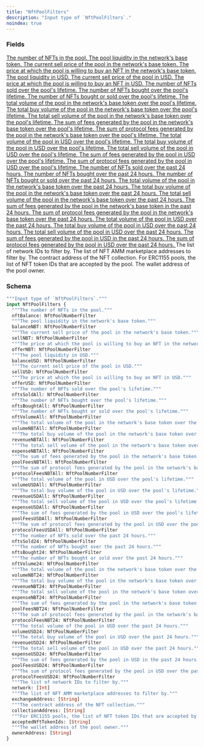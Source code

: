 ```yaml
---
title: "NftPoolFilters"
description: "Input type of `NftPoolFilters`."
noindex: true
---
```


### Fields

<a href="/api-reference/types/nftpoolnumberfilter">
  <ResponseField name="nftBalance" type="NftPoolNumberFilter">
    The number of NFTs in the pool.
  </ResponseField>
</a>

<a href="/api-reference/types/nftpoolnumberfilter">
  <ResponseField name="balanceNBT" type="NftPoolNumberFilter">
    The pool liquidity in the network's base token.
  </ResponseField>
</a>

<a href="/api-reference/types/nftpoolnumberfilter">
  <ResponseField name="sellNBT" type="NftPoolNumberFilter">
    The current sell price of the pool in the network's base token.
  </ResponseField>
</a>

<a href="/api-reference/types/nftpoolnumberfilter">
  <ResponseField name="offerNBT" type="NftPoolNumberFilter">
    The price at which the pool is willing to buy an NFT in the network's base token.
  </ResponseField>
</a>

<a href="/api-reference/types/nftpoolnumberfilter">
  <ResponseField name="balanceUSD" type="NftPoolNumberFilter">
    The pool liquidity in USD.
  </ResponseField>
</a>

<a href="/api-reference/types/nftpoolnumberfilter">
  <ResponseField name="sellUSD" type="NftPoolNumberFilter">
    The current sell price of the pool in USD.
  </ResponseField>
</a>

<a href="/api-reference/types/nftpoolnumberfilter">
  <ResponseField name="offerUSD" type="NftPoolNumberFilter">
    The price at which the pool is willing to buy an NFT in USD.
  </ResponseField>
</a>

<a href="/api-reference/types/nftpoolnumberfilter">
  <ResponseField name="nftsSoldAll" type="NftPoolNumberFilter">
    The number of NFTs sold over the pool's lifetime.
  </ResponseField>
</a>

<a href="/api-reference/types/nftpoolnumberfilter">
  <ResponseField name="nftsBoughtAll" type="NftPoolNumberFilter">
    The number of NFTs bought over the pool's lifetime.
  </ResponseField>
</a>

<a href="/api-reference/types/nftpoolnumberfilter">
  <ResponseField name="nftVolumeAll" type="NftPoolNumberFilter">
    The number of NFTs bought or sold over the pool's lifetime.
  </ResponseField>
</a>

<a href="/api-reference/types/nftpoolnumberfilter">
  <ResponseField name="volumeNBTAll" type="NftPoolNumberFilter">
    The total volume of the pool in the network's base token over the pool's lifetime.
  </ResponseField>
</a>

<a href="/api-reference/types/nftpoolnumberfilter">
  <ResponseField name="revenueNBTAll" type="NftPoolNumberFilter">
    The total buy volume of the pool in the network's base token over the pool's lifetime.
  </ResponseField>
</a>

<a href="/api-reference/types/nftpoolnumberfilter">
  <ResponseField name="expenseNBTAll" type="NftPoolNumberFilter">
    The total sell volume of the pool in the network's base token over the pool's lifetime.
  </ResponseField>
</a>

<a href="/api-reference/types/nftpoolnumberfilter">
  <ResponseField name="poolFeesNBTAll" type="NftPoolNumberFilter">
    The sum of fees generated by the pool in the network's base token over the pool's lifetime.
  </ResponseField>
</a>

<a href="/api-reference/types/nftpoolnumberfilter">
  <ResponseField name="protocolFeesNBTAll" type="NftPoolNumberFilter">
    The sum of protocol fees generated by the pool in the network's base token over the pool's lifetime.
  </ResponseField>
</a>

<a href="/api-reference/types/nftpoolnumberfilter">
  <ResponseField name="volumeUSDAll" type="NftPoolNumberFilter">
    The total volume of the pool in USD over the pool's lifetime.
  </ResponseField>
</a>

<a href="/api-reference/types/nftpoolnumberfilter">
  <ResponseField name="revenueUSDAll" type="NftPoolNumberFilter">
    The total buy volume of the pool in USD over the pool's lifetime.
  </ResponseField>
</a>

<a href="/api-reference/types/nftpoolnumberfilter">
  <ResponseField name="expenseUSDAll" type="NftPoolNumberFilter">
    The total sell volume of the pool in USD over the pool's lifetime.
  </ResponseField>
</a>

<a href="/api-reference/types/nftpoolnumberfilter">
  <ResponseField name="poolFeesUSDAll" type="NftPoolNumberFilter">
    The sum of fees generated by the pool in USD over the pool's lifetime.
  </ResponseField>
</a>

<a href="/api-reference/types/nftpoolnumberfilter">
  <ResponseField name="protocolFeesUSDAll" type="NftPoolNumberFilter">
    The sum of protocol fees generated by the pool in USD over the pool's lifetime.
  </ResponseField>
</a>

<a href="/api-reference/types/nftpoolnumberfilter">
  <ResponseField name="nftsSold24" type="NftPoolNumberFilter">
    The number of NFTs sold over the past 24 hours.
  </ResponseField>
</a>

<a href="/api-reference/types/nftpoolnumberfilter">
  <ResponseField name="nftsBought24" type="NftPoolNumberFilter">
    The number of NFTs bought over the past 24 hours.
  </ResponseField>
</a>

<a href="/api-reference/types/nftpoolnumberfilter">
  <ResponseField name="nftVolume24" type="NftPoolNumberFilter">
    The number of NFTs bought or sold over the past 24 hours.
  </ResponseField>
</a>

<a href="/api-reference/types/nftpoolnumberfilter">
  <ResponseField name="volumeNBT24" type="NftPoolNumberFilter">
    The total volume of the pool in the network's base token over the past 24 hours.
  </ResponseField>
</a>

<a href="/api-reference/types/nftpoolnumberfilter">
  <ResponseField name="revenueNBT24" type="NftPoolNumberFilter">
    The total buy volume of the pool in the network's base token over the past 24 hours.
  </ResponseField>
</a>

<a href="/api-reference/types/nftpoolnumberfilter">
  <ResponseField name="expenseNBT24" type="NftPoolNumberFilter">
    The total sell volume of the pool in the network's base token over the past 24 hours.
  </ResponseField>
</a>

<a href="/api-reference/types/nftpoolnumberfilter">
  <ResponseField name="poolFeesNBT24" type="NftPoolNumberFilter">
    The sum of fees generated by the pool in the network's base token in the past 24 hours.
  </ResponseField>
</a>

<a href="/api-reference/types/nftpoolnumberfilter">
  <ResponseField name="protocolFeesNBT24" type="NftPoolNumberFilter">
    The sum of protocol fees generated by the pool in the network's base token over the past 24 hours.
  </ResponseField>
</a>

<a href="/api-reference/types/nftpoolnumberfilter">
  <ResponseField name="volumeUSD24" type="NftPoolNumberFilter">
    The total volume of the pool in USD over the past 24 hours.
  </ResponseField>
</a>

<a href="/api-reference/types/nftpoolnumberfilter">
  <ResponseField name="revenueUSD24" type="NftPoolNumberFilter">
    The total buy volume of the pool in USD over the past 24 hours.
  </ResponseField>
</a>

<a href="/api-reference/types/nftpoolnumberfilter">
  <ResponseField name="expenseUSD24" type="NftPoolNumberFilter">
    The total sell volume of the pool in USD over the past 24 hours.
  </ResponseField>
</a>

<a href="/api-reference/types/nftpoolnumberfilter">
  <ResponseField name="poolFeesUSD24" type="NftPoolNumberFilter">
    The sum of fees generated by the pool in USD in the past 24 hours.
  </ResponseField>
</a>

<a href="/api-reference/types/nftpoolnumberfilter">
  <ResponseField name="protocolFeesUSD24" type="NftPoolNumberFilter">
    The sum of protocol fees generated by the pool in USD over the past 24 hours.
  </ResponseField>
</a>

<ResponseField name="network" type="[Int]">
  The list of network IDs to filter by.
</ResponseField>

<ResponseField name="exchangeAddress" type="[String]">
  The list of NFT AMM marketplace addresses to filter by.
</ResponseField>

<ResponseField name="collectionAddress" type="[String]">
  The contract address of the NFT collection.
</ResponseField>

<ResponseField name="acceptedNftTokenIds" type="[String]">
  For ERC1155 pools, the list of NFT token IDs that are accepted by the pool.
</ResponseField>

<ResponseField name="ownerAddress" type="[String]">
  The wallet address of the pool owner.
</ResponseField>

### Schema


```graphql 
"""Input type of `NftPoolFilters`."""
input NftPoolFilters {
  """The number of NFTs in the pool."""
  nftBalance: NftPoolNumberFilter
  """The pool liquidity in the network's base token."""
  balanceNBT: NftPoolNumberFilter
  """The current sell price of the pool in the network's base token."""
  sellNBT: NftPoolNumberFilter
  """The price at which the pool is willing to buy an NFT in the network's base token."""
  offerNBT: NftPoolNumberFilter
  """The pool liquidity in USD."""
  balanceUSD: NftPoolNumberFilter
  """The current sell price of the pool in USD."""
  sellUSD: NftPoolNumberFilter
  """The price at which the pool is willing to buy an NFT in USD."""
  offerUSD: NftPoolNumberFilter
  """The number of NFTs sold over the pool's lifetime."""
  nftsSoldAll: NftPoolNumberFilter
  """The number of NFTs bought over the pool's lifetime."""
  nftsBoughtAll: NftPoolNumberFilter
  """The number of NFTs bought or sold over the pool's lifetime."""
  nftVolumeAll: NftPoolNumberFilter
  """The total volume of the pool in the network's base token over the pool's lifetime."""
  volumeNBTAll: NftPoolNumberFilter
  """The total buy volume of the pool in the network's base token over the pool's lifetime."""
  revenueNBTAll: NftPoolNumberFilter
  """The total sell volume of the pool in the network's base token over the pool's lifetime."""
  expenseNBTAll: NftPoolNumberFilter
  """The sum of fees generated by the pool in the network's base token over the pool's lifetime."""
  poolFeesNBTAll: NftPoolNumberFilter
  """The sum of protocol fees generated by the pool in the network's base token over the pool's lifetime."""
  protocolFeesNBTAll: NftPoolNumberFilter
  """The total volume of the pool in USD over the pool's lifetime."""
  volumeUSDAll: NftPoolNumberFilter
  """The total buy volume of the pool in USD over the pool's lifetime."""
  revenueUSDAll: NftPoolNumberFilter
  """The total sell volume of the pool in USD over the pool's lifetime."""
  expenseUSDAll: NftPoolNumberFilter
  """The sum of fees generated by the pool in USD over the pool's lifetime."""
  poolFeesUSDAll: NftPoolNumberFilter
  """The sum of protocol fees generated by the pool in USD over the pool's lifetime."""
  protocolFeesUSDAll: NftPoolNumberFilter
  """The number of NFTs sold over the past 24 hours."""
  nftsSold24: NftPoolNumberFilter
  """The number of NFTs bought over the past 24 hours."""
  nftsBought24: NftPoolNumberFilter
  """The number of NFTs bought or sold over the past 24 hours."""
  nftVolume24: NftPoolNumberFilter
  """The total volume of the pool in the network's base token over the past 24 hours."""
  volumeNBT24: NftPoolNumberFilter
  """The total buy volume of the pool in the network's base token over the past 24 hours."""
  revenueNBT24: NftPoolNumberFilter
  """The total sell volume of the pool in the network's base token over the past 24 hours."""
  expenseNBT24: NftPoolNumberFilter
  """The sum of fees generated by the pool in the network's base token in the past 24 hours."""
  poolFeesNBT24: NftPoolNumberFilter
  """The sum of protocol fees generated by the pool in the network's base token over the past 24 hours."""
  protocolFeesNBT24: NftPoolNumberFilter
  """The total volume of the pool in USD over the past 24 hours."""
  volumeUSD24: NftPoolNumberFilter
  """The total buy volume of the pool in USD over the past 24 hours."""
  revenueUSD24: NftPoolNumberFilter
  """The total sell volume of the pool in USD over the past 24 hours."""
  expenseUSD24: NftPoolNumberFilter
  """The sum of fees generated by the pool in USD in the past 24 hours."""
  poolFeesUSD24: NftPoolNumberFilter
  """The sum of protocol fees generated by the pool in USD over the past 24 hours."""
  protocolFeesUSD24: NftPoolNumberFilter
  """The list of network IDs to filter by."""
  network: [Int]
  """The list of NFT AMM marketplace addresses to filter by."""
  exchangeAddress: [String]
  """The contract address of the NFT collection."""
  collectionAddress: [String]
  """For ERC1155 pools, the list of NFT token IDs that are accepted by the pool."""
  acceptedNftTokenIds: [String]
  """The wallet address of the pool owner."""
  ownerAddress: [String]
}
```
